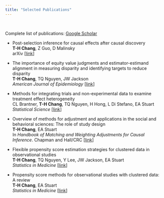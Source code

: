 ```yaml
---
title: "Selected Publications"
---
```


<br/>

Complete list of publications: [Google Scholar](https://scholar.google.com/citations?user=y4w6qyEAAAAJ&hl=en&authuser=1)

-   Post-selection inference for causal effects after causal discovery**\
    T-H Chang**, Z Guo, D Malinsky\
    arXiv \[[link](https://arxiv.org/abs/2405.06763)\]

-   The importance of equity value judgments and estimator-estimand alignment in measuring disparity and identifying targets to reduce disparity**\
    T-H Chang**, TQ Nguyen, JW Jackson\
    *American Journal of Epidemiology* \[[link](https://academic.oup.com/aje/article-abstract/193/3/536/7343213?redirectedFrom=fulltext)\]

-   Methods for integrating trials and non-experimental data to examine treatment effect heterogeneity**\
    **CL Brantner, **T-H Chang**, TQ Nguyen, H Hong, L Di Stefano, EA Stuart\
    *Statistical Science* \[[link](https://projecteuclid.org/journals/statistical-science/volume-38/issue-4/Methods-for-Integrating-Trials-and-Non-experimental-Data-to-Examine/10.1214/23-STS890.full)\]

-   Overview of methods for adjustment and applications in the social and behavioral sciences: The role of study design\
    **T-H Chang**, EA Stuart\
    In *Handbook of Matching and Weighting Adjustments for Causal Inference*. Chapman and Hall/CRC \[[link](https://www.taylorfrancis.com/chapters/edit/10.1201/9781003102670-1/overview-methods-adjustment-applications-social-behavioral-sciences-role-study-design-ting-hsuan-chang-elizabeth-stuart)\]

-   Flexible propensity score estimation strategies for clustered data in observational studies\
    **T-H Chang**, TQ Nguyen, Y Lee, JW Jackson, EA Stuart\
    *Statistics in Medicine* \[[link](https://onlinelibrary.wiley.com/doi/abs/10.1002/sim.9551)\]

-   Propensity score methods for observational studies with clustered data: A review\
    **T-H Chang**, EA Stuart\
    *Statistics in Medicine* \[[link](https://onlinelibrary.wiley.com/doi/full/10.1002/sim.9437)\]
